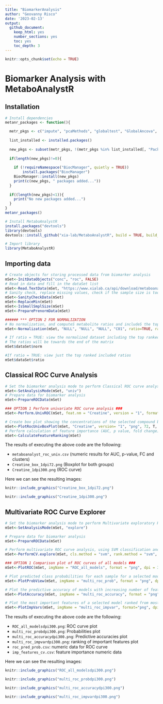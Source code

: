 ```yaml
---
title: "BiomarkerAnalysis"
author: "Geovanny Risco"
date: '2023-02-13'
output:
  github_document:
    keep_html: yes
    number_sections: yes
    toc: yes
    toc_depth: 3
---
```


```r
knitr::opts_chunk$set(echo = TRUE)
```

# Biomarker Analysis with MetaboAnalystR

## Installation

```r
# Install dependencies
metanr_packages <- function(){

  metr_pkgs <- c("impute", "pcaMethods", "globaltest", "GlobalAncova", "Rgraphviz", "preprocessCore", "genefilter", "sva", "limma", "KEGGgraph", "siggenes","BiocParallel", "MSnbase", "multtest","RBGL","edgeR","fgsea","devtools","crmn","httr","qs")
  
  list_installed <- installed.packages()
  
  new_pkgs <- subset(metr_pkgs, !(metr_pkgs %in% list_installed[, "Package"]))
  
  if(length(new_pkgs)!=0){
    
    if (!requireNamespace("BiocManager", quietly = TRUE))
        install.packages("BiocManager")
    BiocManager::install(new_pkgs)
    print(c(new_pkgs, " packages added..."))
  }
  
  if((length(new_pkgs)<1)){
    print("No new packages added...")
  }
}
metanr_packages()

# Install MetaboAnalystR
install.packages("devtools")
library(devtools)
devtools::install_github("xia-lab/MetaboAnalystR", build = TRUE, build_vignettes = FALSE)
```

```r
# Import library
library(MetaboAnalystR)
```


## Importing data

```r
# Create objects for storing processed data from biomarker analysis
mSet<-InitDataObjects("conc", "roc", FALSE)
# Read in data and fill in the dataSet list
mSet<-Read.TextData(mSet, "https://www.xialab.ca/api/download/metaboanalyst/human_cachexia.csv")
# Sanity check, replace missing values, check if the sample size is too small
mSet<-SanityCheckData(mSet)
mSet<-ReplaceMin(mSet)
mSet<-IsSmallSmplSize(mSet)
mSet<-PreparePrenormData(mSet)
```

```r
###### *** OPTION 2 FOR NORMALIZATION
# No normalization, and computeS metabolite ratios and includeS the top 20 
mSet<-Normalization(mSet, "NULL", "NULL", "NULL", "C01", ratio=TRUE, ratioNum=20)

# If ratio = TRUE: view the normalized dataset including the top ranked ratios
# The ratios will be towards the end of the matrix 
mSet$dataSet$norm

#If ratio = TRUE: view just the top ranked included ratios
mSet$dataSet$ratio
```

## Classical ROC Curve Analysis

```r
# Set the biomarker analysis mode to perform Classical ROC curve analysis ("univ")
mSet<-SetAnalysisMode(mSet, "univ")
# Prepare data for biomarker analysis
mSet<-PrepareROCData(mSet)

### OPTION 1 Perform univariate ROC curve analysis ###
mSet<-Perform.UnivROC(mSet, feat.nm = "Creatine", version = "1", format="png", dpi=300, isAUC=F, isOpt=T, optMethod="closest.topleft", isPartial=F, measure="sp", cutoff=0.2)

# Create box plot showing the concentrations of the selected compound between the groups
mSet<-PlotRocUnivBoxPlot(mSet, "Creatine", version= "1", "png", 72, T, FALSE)
# Perform calculation of feature importance (AUC, p value, fold change)
mSet<-CalculateFeatureRanking(mSet)
```

The results of executing the above code are the following:

* `metaboanalyst_roc_univ.csv` (numeric results for AUC, p-value, FC and clusters)
* `Creatine_box_1dpi72.png` (Boxplot for both groups)
* `Creatine_1dpi300.png` (ROC curve)

Here we can see the resulting images:

```r
knitr::include_graphics("Creatine_box_1dpi72.png")
```


```r
knitr::include_graphics("Creatine_1dpi300.png")
```

## Multivariate ROC Curve Explorer

```r
# Set the biomarker analysis mode to perform Multivariate exploratory ROC curve analysis ("explore")
mSet<-SetAnalysisMode(mSet, "explore")

# Prepare data for biomarker analysis
mSet<-PrepareROCData(mSet)

# Perform multivariate ROC curve analysis, using SVM classification and ranking
mSet<-PerformCV.explore(mSet, cls.method = "svm", rank.method = "svm", lvNum = 2)

### OPTION 1 Comparison plot of ROC curves of all models ###
mSet<-PlotROC(mSet, imgName = "ROC_all_models", format = "png", dpi = 300, mdl.inx= 0, avg.method = "threshold", show.conf = 0, show.holdout = 0, focus="fpr", cutoff=0.5)

# Plot predicted class probabilities for each sample for a selected model, not showing labels of wrongly classified samples
mSet<-PlotProbView(mSet, imgName = "multi_roc_prob", format = "png", dpi = 300, mdl.inx = -1, show = 0, showPred = 0)

# Plot the predictive accuracy of models with increasing number of features
mSet<-PlotAccuracy(mSet, imgName = "multi_roc_accuracy", format = "png", dpi = 300)

# Plot the most important features of a selected model ranked from most to least important
mSet<-PlotImpVars(mSet, imgName = "multi_roc_impvar", format="png", dpi=300, mdl.inx = -1, measure="freq", feat.num=15)
```

The results of executing the above code are the following:

* `ROC_all_modelsdpi300.png`: ROC curve plot
* `multi_roc_probdpi300.png`: Probabilities plot
* `multi_roc_accuracydpi300.png`: Predictive accuracies plot
* `multi_roc_impvardpi300.png`: ranking of important features plot
* `roc_pred_prob.csv`: numeric data for ROC curve
* `imp_features_cv.csv`: feature importance numeric data

Here we can see the resulting images:

```r
knitr::include_graphics("ROC_all_modelsdpi300.png")
```

```r
knitr::include_graphics("multi_roc_probdpi300.png")
```

```r
knitr::include_graphics("multi_roc_accuracydpi300.png")
```

```r
knitr::include_graphics("multi_roc_impvardpi300.png")
```

